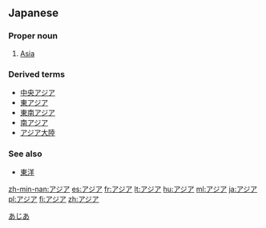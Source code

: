 == Japanese ==
===Proper noun===
{{ja-pos|ka|proper|hira=あじあ|rom=ajia}}
# [[Asia]]


===Derived terms===
*[[中央アジア]]
*[[東アジア]]
*[[東南アジア]]
*[[南アジア]]
*[[アジア大陸]]


===See also===
*[[東洋]]

[[Category:ja:Continents|あじあ]]

[[zh-min-nan:アジア]]
[[es:アジア]]
[[fr:アジア]]
[[lt:アジア]]
[[hu:アジア]]
[[ml:アジア]]
[[ja:アジア]]
[[pl:アジア]]
[[fi:アジア]]
[[zh:アジア]]